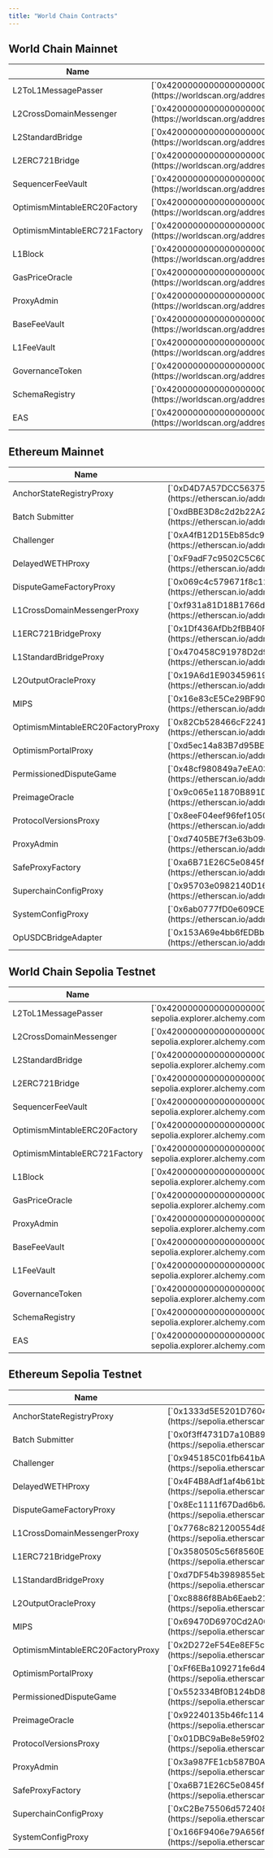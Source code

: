 ```yaml
---
title: "World Chain Contracts"
---
```


## World Chain Mainnet 

<table>
  <thead>
    <tr>
      <th>Name</th>
      <th>Address</th>
    </tr>
  </thead>
  <tbody>
    <tr>
      <td className="align-middle">L2ToL1MessagePasser</td>
      <td className="align-middle">[`0x4200000000000000000000000000000000000016`](https://worldscan.org/address/0x4200000000000000000000000000000000000016)</td>
    </tr>
    <tr>
      <td className="align-middle">L2CrossDomainMessenger</td>
      <td className="align-middle">[`0x4200000000000000000000000000000000000007`](https://worldscan.org/address/0x4200000000000000000000000000000000000007)</td>
    </tr>
    <tr>
      <td className="align-middle">L2StandardBridge</td>
      <td className="align-middle">[`0x4200000000000000000000000000000000000010`](https://worldscan.org/address/0x4200000000000000000000000000000000000010)</td>
    </tr>
    <tr>
      <td className="align-middle">L2ERC721Bridge</td>
      <td className="align-middle">[`0x4200000000000000000000000000000000000014`](https://worldscan.org/address/0x4200000000000000000000000000000000000014)</td>
    </tr>
    <tr>
      <td className="align-middle">SequencerFeeVault</td>
      <td className="align-middle">[`0x4200000000000000000000000000000000000011`](https://worldscan.org/address/0x4200000000000000000000000000000000000011)</td>
    </tr>
    <tr>
      <td className="align-middle">OptimismMintableERC20Factory</td>
      <td className="align-middle">[`0x4200000000000000000000000000000000000012`](https://worldscan.org/address/0x4200000000000000000000000000000000000012)</td>
    </tr>
    <tr>
      <td className="align-middle">OptimismMintableERC721Factory</td>
      <td className="align-middle">[`0x4200000000000000000000000000000000000017`](https://worldscan.org/address/0x4200000000000000000000000000000000000017)</td>
    </tr>
    <tr>
      <td className="align-middle">L1Block</td>
      <td className="align-middle">[`0x4200000000000000000000000000000000000015`](https://worldscan.org/address/0x4200000000000000000000000000000000000015)</td>
    </tr>
    <tr>
      <td className="align-middle">GasPriceOracle</td>
      <td className="align-middle">[`0x420000000000000000000000000000000000000F`](https://worldscan.org/address/0x420000000000000000000000000000000000000F)</td>
    </tr>
   <tr>
      <td className="align-middle">ProxyAdmin</td>
      <td className="align-middle">[`0x4200000000000000000000000000000000000018`](https://worldscan.org/address/0x4200000000000000000000000000000000000018)</td>
    </tr>
   <tr>
      <td className="align-middle">BaseFeeVault</td>
      <td className="align-middle">[`0x4200000000000000000000000000000000000019`](https://worldscan.org/address/0x4200000000000000000000000000000000000019)</td>
    </tr>
   <tr>
      <td className="align-middle">L1FeeVault</td>
      <td className="align-middle">[`0x420000000000000000000000000000000000001A`](https://worldscan.org/address/0x420000000000000000000000000000000000001A)</td>
    </tr>
   <tr>
      <td className="align-middle">GovernanceToken</td>
      <td className="align-middle">[`0x4200000000000000000000000000000000000042`](https://worldscan.org/address/0x4200000000000000000000000000000000000042)</td>
    </tr>
    <tr>
      <td className="align-middle">SchemaRegistry</td>
      <td className="align-middle">[`0x4200000000000000000000000000000000000020`](https://worldscan.org/address/0x4200000000000000000000000000000000000020)</td>
    </tr>
    <tr>
      <td className="align-middle">EAS</td>
      <td className="align-middle">[`0x4200000000000000000000000000000000000021`](https://worldscan.org/address/0x4200000000000000000000000000000000000021)</td>
    </tr>
  </tbody>
</table>


## Ethereum Mainnet 
<table>
  <thead>
    <tr>
      <th>Name</th>
      <th>Address</th>
    </tr>
  </thead>
  <tbody>
    <tr>
      <td className="align-middle">AnchorStateRegistryProxy</td>
      <td className="align-middle">[`0xD4D7A57DCC563756DeD99e224E144A6Bf0327099`](https://etherscan.io/address/0xD4D7A57DCC563756DeD99e224E144A6Bf0327099)</td>
    </tr>
    <tr>
      <td className="align-middle">Batch Submitter</td>
      <td className="align-middle">[`0xdBBE3D8c2d2b22A2611c5A94A9a12C2fCD49Eb29`](https://etherscan.io/address/0xdBBE3D8c2d2b22A2611c5A94A9a12C2fCD49Eb29)</td>
    </tr>
    <tr>
      <td className="align-middle">Challenger</td>
      <td className="align-middle">[`0xA4fB12D15Eb85dc9284a7df0AdBC8B696EdbbF1d`](https://etherscan.io/address/0xA4fB12D15Eb85dc9284a7df0AdBC8B696EdbbF1d)</td>
    </tr>
    <tr>
      <td className="align-middle">DelayedWETHProxy</td>
      <td className="align-middle">[`0xF9adF7c9502C5C60352C20a4d22683422DbD061F`](https://etherscan.io/address/0xF9adF7c9502C5C60352C20a4d22683422DbD061F)</td>
    </tr>
    <tr>
      <td className="align-middle">DisputeGameFactoryProxy</td>
      <td className="align-middle">[`0x069c4c579671f8c120b1327a73217D01Ea2EC5ea`](https://etherscan.io/address/0x069c4c579671f8c120b1327a73217D01Ea2EC5ea)</td>
    </tr>
    <tr>
      <td className="align-middle">L1CrossDomainMessengerProxy</td>
      <td className="align-middle">[`0xf931a81D18B1766d15695ffc7c1920a62b7e710a`](https://etherscan.io/address/0xf931a81D18B1766d15695ffc7c1920a62b7e710a)</td>
    </tr>
    <tr>
      <td className="align-middle">L1ERC721BridgeProxy</td>
      <td className="align-middle">[`0x1Df436AfDb2fBB40F1fE8bEd4Fc89A0D0990a8E9`](https://etherscan.io/address/0x1Df436AfDb2fBB40F1fE8bEd4Fc89A0D0990a8E9)</td>
    </tr>
    <tr>
      <td className="align-middle">L1StandardBridgeProxy</td>
      <td className="align-middle">[`0x470458C91978D2d929704489Ad730DC3E3001113`](https://etherscan.io/address/0x470458C91978D2d929704489Ad730DC3E3001113)</td>
    </tr>
    <tr>
      <td className="align-middle">L2OutputOracleProxy</td>
      <td className="align-middle">[`0x19A6d1E9034596196295CF148509796978343c5D`](https://etherscan.io/address/0x19A6d1E9034596196295CF148509796978343c5D)</td>
    </tr>
    <tr>
      <td className="align-middle">MIPS</td>
      <td className="align-middle">[`0x16e83cE5Ce29BF90AD9Da06D2fE6a15d5f344ce4`](https://etherscan.io/address/0x16e83cE5Ce29BF90AD9Da06D2fE6a15d5f344ce4)</td>
    </tr>
    <tr>
      <td className="align-middle">OptimismMintableERC20FactoryProxy</td>
      <td className="align-middle">[`0x82Cb528466cF22412d89bdBE9bCF04856790dD0e`](https://etherscan.io/address/0x82Cb528466cF22412d89bdBE9bCF04856790dD0e)</td>
    </tr>
    <tr>
      <td className="align-middle">OptimismPortalProxy</td>
      <td className="align-middle">[`0xd5ec14a83B7d95BE1E2Ac12523e2dEE12Cbeea6C`](https://etherscan.io/address/0xd5ec14a83B7d95BE1E2Ac12523e2dEE12Cbeea6C)</td>
    </tr>
    <tr>
      <td className="align-middle">PermissionedDisputeGame</td>
      <td className="align-middle">[`0x48cf980849a7eEA03180f7dea4E21C112097b03E`](https://etherscan.io/address/0x48cf980849a7eEA03180f7dea4E21C112097b03E)</td>
    </tr>
    <tr>
      <td className="align-middle">PreimageOracle</td>
      <td className="align-middle">[`0x9c065e11870B891D214Bc2Da7EF1f9DDFA1BE277`](https://etherscan.io/address/0x9c065e11870B891D214Bc2Da7EF1f9DDFA1BE277)</td>
    </tr>
   <tr>
      <td className="align-middle">ProtocolVersionsProxy</td>
      <td className="align-middle">[`0x8eeF04eef96fef1050702453f75F0Fc4f8F70973`](https://etherscan.io/address/0x8eeF04eef96fef1050702453f75F0Fc4f8F70973)</td>
    </tr>
   <tr>
      <td className="align-middle">ProxyAdmin</td>
      <td className="align-middle">[`0xd7405BE7f3e63b094Af6C7C23D5eE33Fd82F872D`](https://etherscan.io/address/0xd7405BE7f3e63b094Af6C7C23D5eE33Fd82F872D)</td>
    </tr>
   <tr>
      <td className="align-middle">SafeProxyFactory</td>
      <td className="align-middle">[`0xa6B71E26C5e0845f74c812102Ca7114b6a896AB2`](https://etherscan.io/address/0xa6B71E26C5e0845f74c812102Ca7114b6a896AB2)</td>
    </tr>
   <tr>
      <td className="align-middle">SuperchainConfigProxy</td>
      <td className="align-middle">[`0x95703e0982140D16f8ebA6d158FccEde42f04a4C`](https://etherscan.io/address/0x95703e0982140D16f8ebA6d158FccEde42f04a4C)</td>
    </tr>
    <tr>
      <td className="align-middle">SystemConfigProxy</td>
      <td className="align-middle">[`0x6ab0777fD0e609CE58F939a7F70Fe41F5Aa6300A`](https://etherscan.io/address/0x6ab0777fD0e609CE58F939a7F70Fe41F5Aa6300A)</td>
    </tr>
    <tr>
      <td className="align-middle">OpUSDCBridgeAdapter</td>
      <td className="align-middle">[`0x153A69e4bb6fEDBbAaF463CB982416316c84B2dB`](https://etherscan.io/address/0x153A69e4bb6fEDBbAaF463CB982416316c84B2dB)</td>
    </tr>
  </tbody>
</table>


## World Chain Sepolia Testnet 

<table>
  <thead>
    <tr>
      <th>Name</th>
      <th>Address</th>
    </tr>
  </thead>
  <tbody>
    <tr>
      <td className="align-middle">L2ToL1MessagePasser</td>
      <td className="align-middle">[`0x4200000000000000000000000000000000000016`](https://worldchain-sepolia.explorer.alchemy.com/address/0x4200000000000000000000000000000000000016)</td>
    </tr>
    <tr>
      <td className="align-middle">L2CrossDomainMessenger</td>
      <td className="align-middle">[`0x4200000000000000000000000000000000000007`](https://worldchain-sepolia.explorer.alchemy.com/address/0x4200000000000000000000000000000000000007)</td>
    </tr>
    <tr>
      <td className="align-middle">L2StandardBridge</td>
      <td className="align-middle">[`0x4200000000000000000000000000000000000010`](https://worldchain-sepolia.explorer.alchemy.com/address/0x4200000000000000000000000000000000000010)</td>
    </tr>
    <tr>
      <td className="align-middle">L2ERC721Bridge</td>
      <td className="align-middle">[`0x4200000000000000000000000000000000000014`](https://worldchain-sepolia.explorer.alchemy.com/address/0x4200000000000000000000000000000000000014)</td>
    </tr>
    <tr>
      <td className="align-middle">SequencerFeeVault</td>
      <td className="align-middle">[`0x4200000000000000000000000000000000000011`](https://worldchain-sepolia.explorer.alchemy.com/address/0x4200000000000000000000000000000000000011)</td>
    </tr>
    <tr>
      <td className="align-middle">OptimismMintableERC20Factory</td>
      <td className="align-middle">[`0x4200000000000000000000000000000000000012`](https://worldchain-sepolia.explorer.alchemy.com/address/0x4200000000000000000000000000000000000012)</td>
    </tr>
    <tr>
      <td className="align-middle">OptimismMintableERC721Factory</td>
      <td className="align-middle">[`0x4200000000000000000000000000000000000017`](https://worldchain-sepolia.explorer.alchemy.com/address/0x4200000000000000000000000000000000000017)</td>
    </tr>
    <tr>
      <td className="align-middle">L1Block</td>
      <td className="align-middle">[`0x4200000000000000000000000000000000000015`](https://worldchain-sepolia.explorer.alchemy.com/address/0x4200000000000000000000000000000000000015)</td>
    </tr>
    <tr>
      <td className="align-middle">GasPriceOracle</td>
      <td className="align-middle">[`0x420000000000000000000000000000000000000F`](https://worldchain-sepolia.explorer.alchemy.com/address/0x420000000000000000000000000000000000000F)</td>
    </tr>
   <tr>
      <td className="align-middle">ProxyAdmin</td>
      <td className="align-middle">[`0x4200000000000000000000000000000000000018`](https://worldchain-sepolia.explorer.alchemy.com/address/0x4200000000000000000000000000000000000018)</td>
    </tr>
   <tr>
      <td className="align-middle">BaseFeeVault</td>
      <td className="align-middle">[`0x4200000000000000000000000000000000000019`](https://worldchain-sepolia.explorer.alchemy.com/address/0x4200000000000000000000000000000000000019)</td>
    </tr>
   <tr>
      <td className="align-middle">L1FeeVault</td>
      <td className="align-middle">[`0x420000000000000000000000000000000000001A`](https://worldchain-sepolia.explorer.alchemy.com/address/0x420000000000000000000000000000000000001A)</td>
    </tr>
   <tr>
      <td className="align-middle">GovernanceToken</td>
      <td className="align-middle">[`0x4200000000000000000000000000000000000042`](https://worldchain-sepolia.explorer.alchemy.com/address/0x4200000000000000000000000000000000000042)</td>
    </tr>
    <tr>
      <td className="align-middle">SchemaRegistry</td>
      <td className="align-middle">[`0x4200000000000000000000000000000000000020`](https://worldchain-sepolia.explorer.alchemy.com/address/0x4200000000000000000000000000000000000020)</td>
    </tr>
    <tr>
      <td className="align-middle">EAS</td>
      <td className="align-middle">[`0x4200000000000000000000000000000000000021`](https://worldchain-sepolia.explorer.alchemy.com/address/0x4200000000000000000000000000000000000021)</td>
    </tr>
  </tbody>
</table>



## Ethereum Sepolia Testnet 
<table>
  <thead>
    <tr>
      <th>Name</th>
      <th>Address</th>
    </tr>
  </thead>
  <tbody>
    <tr>
      <td className="align-middle">AnchorStateRegistryProxy</td>
      <td className="align-middle">[`0x1333d5E5201D760444A399E77b3D337eBDB0DD07`](https://sepolia.etherscan.io/address/0x1333d5E5201D760444A399E77b3D337eBDB0DD07)</td>
    </tr>
    <tr>
      <td className="align-middle">Batch Submitter</td>
      <td className="align-middle">[`0x0f3ff4731D7a10B89ED79AD1Fd97844d7F66B96d`](https://sepolia.etherscan.io/address/0x0f3ff4731D7a10B89ED79AD1Fd97844d7F66B96d)</td>
    </tr>
    <tr>
      <td className="align-middle">Challenger</td>
      <td className="align-middle">[`0x945185C01fb641bA3E63a9bdF66575e35a407837`](https://sepolia.etherscan.io/address/0x945185C01fb641bA3E63a9bdF66575e35a407837)</td>
    </tr>
    <tr>
      <td className="align-middle">DelayedWETHProxy</td>
      <td className="align-middle">[`0x4F4B8Adf1af4b61bb62F68b7aF1c37f8A6311663`](https://sepolia.etherscan.io/address/0x4F4B8Adf1af4b61bb62F68b7aF1c37f8A6311663)</td>
    </tr>
    <tr>
      <td className="align-middle">DisputeGameFactoryProxy</td>
      <td className="align-middle">[`0x8Ec1111f67Dad6b6A93B3F42DfBC92D81c98449A`](https://sepolia.etherscan.io/address/0x8Ec1111f67Dad6b6A93B3F42DfBC92D81c98449A)</td>
    </tr>
    <tr>
      <td className="align-middle">L1CrossDomainMessengerProxy</td>
      <td className="align-middle">[`0x7768c821200554d8F359A8902905Ba9eDe5659a9`](https://sepolia.etherscan.io/address/0x7768c821200554d8F359A8902905Ba9eDe5659a9)</td>
    </tr>
    <tr>
      <td className="align-middle">L1ERC721BridgeProxy</td>
      <td className="align-middle">[`0x3580505c56f8560E3777E92Fb27f70fD20c5B493`](https://sepolia.etherscan.io/address/0x3580505c56f8560E3777E92Fb27f70fD20c5B493)</td>
    </tr>
    <tr>
      <td className="align-middle">L1StandardBridgeProxy</td>
      <td className="align-middle">[`0xd7DF54b3989855eb66497301a4aAEc33Dbb3F8DE`](https://sepolia.etherscan.io/address/0xd7DF54b3989855eb66497301a4aAEc33Dbb3F8DE)</td>
    </tr>
    <tr>
      <td className="align-middle">L2OutputOracleProxy</td>
      <td className="align-middle">[`0xc8886f8BAb6Eaeb215aDB5f1c686BF699248300e`](https://sepolia.etherscan.io/address/0xc8886f8BAb6Eaeb215aDB5f1c686BF699248300e)</td>
    </tr>
    <tr>
      <td className="align-middle">MIPS</td>
      <td className="align-middle">[`0x69470D6970Cd2A006b84B1d4d70179c892cFCE01`](https://sepolia.etherscan.io/address/0x69470D6970Cd2A006b84B1d4d70179c892cFCE01)</td>
    </tr>
    <tr>
      <td className="align-middle">OptimismMintableERC20FactoryProxy</td>
      <td className="align-middle">[`0x2D272eF54Ee8EF5c2Ff3523559186580b158cd57`](https://sepolia.etherscan.io/address/0x2D272eF54Ee8EF5c2Ff3523559186580b158cd57)</td>
    </tr>
    <tr>
      <td className="align-middle">OptimismPortalProxy</td>
      <td className="align-middle">[`0xFf6EBa109271fe6d4237EeeD4bAb1dD9A77dD1A4`](https://sepolia.etherscan.io/address/0xFf6EBa109271fe6d4237EeeD4bAb1dD9A77dD1A4)</td>
    </tr>
    <tr>
      <td className="align-middle">PermissionedDisputeGame</td>
      <td className="align-middle">[`0x552334Bf0B124bD89BFF744f33Ca7e49d44a80Ac`](https://sepolia.etherscan.io/address/0x552334Bf0B124bD89BFF744f33Ca7e49d44a80Ac)</td>
    </tr>
    <tr>
      <td className="align-middle">PreimageOracle</td>
      <td className="align-middle">[`0x92240135b46fc1142dA181f550aE8f595B858854`](https://sepolia.etherscan.io/address/0x92240135b46fc1142dA181f550aE8f595B858854)</td>
    </tr>
   <tr>
      <td className="align-middle">ProtocolVersionsProxy</td>
      <td className="align-middle">[`0x01DBC9aBe8e59f021d47Cf79143DE830820CbA29`](https://sepolia.etherscan.io/address/0x01DBC9aBe8e59f021d47Cf79143DE830820CbA29)</td>
    </tr>
   <tr>
      <td className="align-middle">ProxyAdmin</td>
      <td className="align-middle">[`0x3a987FE1cb587B0A1808cf9bB7Cbe0E341838319`](https://sepolia.etherscan.io/address/0x3a987FE1cb587B0A1808cf9bB7Cbe0E341838319)</td>
    </tr>
   <tr>
      <td className="align-middle">SafeProxyFactory</td>
      <td className="align-middle">[`0xa6B71E26C5e0845f74c812102Ca7114b6a896AB2`](https://sepolia.etherscan.io/address/0xa6B71E26C5e0845f74c812102Ca7114b6a896AB2)</td>
    </tr>
   <tr>
      <td className="align-middle">SuperchainConfigProxy</td>
      <td className="align-middle">[`0xC2Be75506d5724086DEB7245bd260Cc9753911Be`](https://sepolia.etherscan.io/address/0xC2Be75506d5724086DEB7245bd260Cc9753911Be)</td>
    </tr>
    <tr>
      <td className="align-middle">SystemConfigProxy</td>
      <td className="align-middle">[`0x166F9406e79A656f12F05247fb8F5DfA6155bCBF`](https://sepolia.etherscan.io/address/0x166F9406e79A656f12F05247fb8F5DfA6155bCBF)</td>
    </tr>
  </tbody>
</table>